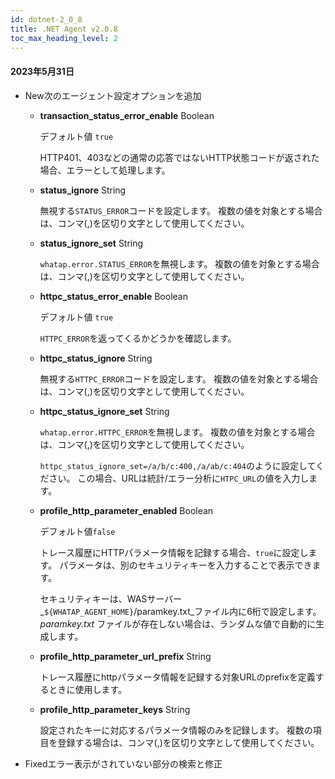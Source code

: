 ```yaml
---
id: dotnet-2_0_8
title: .NET Agent v2.0.8
toc_max_heading_level: 2
---
```


#### 2023年5月31日

-   <Status>New</Status>次のエージェント設定オプションを追加

    -   **transaction_status_error_enable** <span class='type'>Boolean</span>

        デフォルト値 `true`

        HTTP401、403などの通常の応答ではないHTTP状態コードが返された場合、エラーとして処理します。

    -   **status_ignore** <span class='type'>String</span>

        無視する`STATUS_ERROR`コードを設定します。 複数の値を対象とする場合は、コンマ(,)を区切り文字として使用してください。

    -   **status_ignore_set** <span class='type'>String</span>

        `whatap.error.STATUS_ERROR`を無視します。 複数の値を対象とする場合は、コンマ(,)を区切り文字として使用してください。

    -   **httpc_status_error_enable** <span class='type'>Boolean</span>

        デフォルト値 `true`

        `HTTPC_ERROR`を返ってくるかどうかを確認します。

    -   **httpc_status_ignore** <span class='type'>String</span>

        無視する`HTTPC_ERROR`コードを設定します。 複数の値を対象とする場合は、コンマ(,)を区切り文字として使用してください。

    -   **httpc_status_ignore_set** <span class='type'>String</span>

        `whatap.error.HTTPC_ERROR`を無視します。 複数の値を対象とする場合は、コンマ(,)を区切り文字として使用してください。

        `httpc_status_ignore_set=/a/b/c:400,/a/ab/c:404`のように設定してください。 この場合、URLは統計/エラー分析に`HTPC_URL`の値を入力します。

    -   **profile_http_parameter_enabled** <span class='type'>Boolean</span>

        デフォルト値`false`

        トレース履歴にHTTPパラメータ情報を記録する場合、`true`に設定します。 パラメータは、別のセキュリティキーを入力することで表示できます。   

        セキュリティキーは、WASサーバー _`${WHATAP_AGENT_HOME}`/paramkey.txt_ファイル内に6桁で設定します。 _paramkey.txt_ ファイルが存在しない場合は、ランダムな値で自動的に生成します。

    -   **profile_http_parameter_url_prefix** <span class='type'>String</span>

        トレース履歴にhttpパラメータ情報を記録する対象URLのprefixを定義するときに使用します。

    -   **profile_http_parameter_keys** <span class='type'>String</span>

        設定されたキーに対応するパラメータ情報のみを記録します。 複数の項目を登録する場合は、コンマ(,)を区切り文字として使用してください。

-   <Status>Fixed</Status>エラー表示がされていない部分の検索と修正
